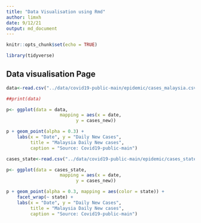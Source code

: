 ```yaml
---
title: "Data Visualisation using Rmd"
author: limxh
date: 9/12/21
output: md_document
---
```


```r
knitr::opts_chunk$set(echo = TRUE)

library(tidyverse)
```

## Data visualisation Page

```r


data<-read.csv("../data/covid19-public-main/epidemic/cases_malaysia.csv")

##print(data)

p<- ggplot(data = data,
                    mapping = aes(x = date,
                          y = cases_new))

p + geom_point(alpha = 0.3) +
    labs(x = "Date", y = "Daily New Cases",
         title = "Malaysia Daily New cases",
         caption = "Source: Covid19-public-main")

```

```r

cases_state<-read.csv("../data/covid19-public-main/epidemic/cases_state.csv")

p<- ggplot(data = cases_state,
                    mapping = aes(x = date,
                          y = cases_new))

p + geom_point(alpha = 0.3, mapping = aes(color = state)) + 
    facet_wrap(~ state) +
    labs(x = "Date", y = "Daily New Cases",
         title = "Malaysia Daily New cases",
         caption = "Source: Covid19-public-main")

```